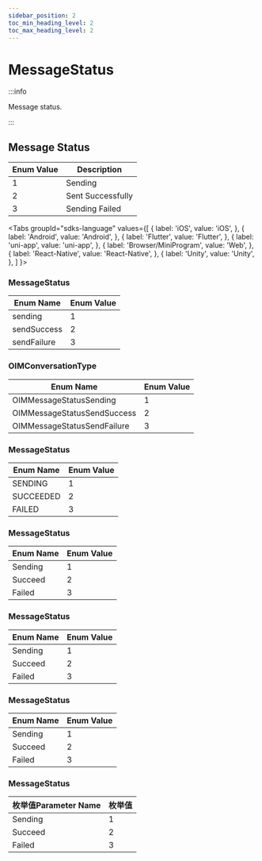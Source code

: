 ```yaml
---
sidebar_position: 2
toc_min_heading_level: 2
toc_max_heading_level: 2
---
```


# MessageStatus

:::info

Message status.

:::

## Message Status

| Enum Value | Description      |
| ---------- | ---------------- |
| 1          | Sending          |
| 2          | Sent Successfully|
| 3          | Sending Failed   |

<Tabs
groupId="sdks-language"
values={[
{ label: 'iOS', value: 'iOS', },
{ label: 'Android', value: 'Android', },
{ label: 'Flutter', value: 'Flutter', },
{ label: 'uni-app', value: 'uni-app', },
{ label: 'Browser/MiniProgram', value: 'Web', },
{ label: 'React-Native', value: 'React-Native', },
{ label: 'Unity', value: 'Unity', },
]
}>

<TabItem value="Flutter">

### MessageStatus

| Enum Name      | Enum Value |
| -------------- | ---------- |
| sending        | 1          |
| sendSuccess    | 2          |
| sendFailure    | 3          |

</TabItem>

<TabItem value="iOS">

### OIMConversationType

| Enum Name                    | Enum Value |
| ---------------------------- | ---------- |
| OIMMessageStatusSending      | 1          |
| OIMMessageStatusSendSuccess  | 2          |
| OIMMessageStatusSendFailure  | 3          |

</TabItem>

<TabItem value="Android">

### MessageStatus

| Enum Name  | Enum Value |
| ---------- | ---------- |
| SENDING    | 1          |
| SUCCEEDED  | 2          |
| FAILED     | 3          |

</TabItem>

<TabItem value="Web">

### MessageStatus

| Enum Name  | Enum Value |
| ---------- | ---------- |
| Sending    | 1          |
| Succeed    | 2          |
| Failed     | 3          |

</TabItem>

<TabItem value="uni-app">

### MessageStatus

| Enum Name  | Enum Value |
| ---------- | ---------- |
| Sending    | 1          |
| Succeed    | 2          |
| Failed     | 3          |

</TabItem>

<TabItem value="React-Native">

### MessageStatus

| Enum Name  | Enum Value |
| ---------- | ---------- |
| Sending    | 1          |
| Succeed    | 2          |
| Failed     | 3          |

</TabItem>

<TabItem value="Unity">

### MessageStatus

| 枚举值Parameter Name  | 枚举值 |
| ---------- | ------ |
| Sending    | 1      |
| Succeed    | 2      |
| Failed     | 3      |

</TabItem>

</Tabs>